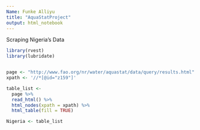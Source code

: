 ```yaml
---
Name: Funke Alliyu
title: "AquaStatProject"
output: html_notebook
---
```


Scraping Nigeria's Data

```r

library(rvest)
library(lubridate)


page <- "http://www.fao.org/nr/water/aquastat/data/query/results.html"
xpath <- '//*[@id="z159"]'

table_list <- 
  page %>%
  read_html() %>%
  html_nodes(xpath = xpath) %>%
  html_table(fill = TRUE)

Nigeria <- table_list



```































